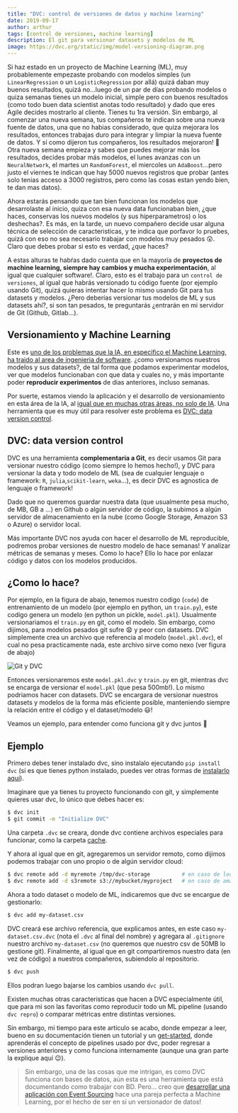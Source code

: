 ```yaml
---
title: "DVC: control de versiones de datos y machine learning"
date: 2019-09-17
author: arthur
tags: [control de versiones, machine learning]
description: El git para versionar datasets y modelos de ML
image: https://dvc.org/static/img/model-versioning-diagram.png
---
```


Si haz estado en un proyecto de Machine Learning (ML), muy probablemente empezaste probando con modelos simples (un `LinearRegression` o un `LogisticRegression` por allá) quizá daban muy buenos resultados, quizá no...luego de un par de días probando modelos o quiza semanas tienes un modelo inicial, simple pero con buenos resultados (como todo buen data scientist anotas todo resultado) y dado que eres Agile decides mostrarlo al cliente. Tienes tu 1ra versión. Sin embargo, al comenzar una nueva semana, tus compañeros te indican sobre una nueva fuente de datos, una que no habias considerado, que quiza mejorara los resultados, entonces trabajas duro para integrar y limpiar la nueva fuente de datos. Y sí como dijeron tus compañeros, los resultados mejoraron! 🙂 Otra nueva semana empieza y sabes que puedes mejorar más los resultados, decides probar más modelos, el lunes avanzas con un `NeuralNetwork`, el martes un `RandomForest`, el miercoles un `AdaBoost`...pero justo el viernes te indican que hay 5000 nuevos registros que probar (antes solo tenias acceso a 3000 registros, pero como las cosas estan yendo bien, te dan mas datos).

Ahora estarás pensando que tan bien funcionan los modelos que desarrolaste al inicio, quiza con esa nueva data funcionaban bien, ¿que haces, conservas los nuevos modelos (y sus hiperparametros) o los deshechas?. Es más, en la tarde, un nuevo compañero decide usar alguna técnica de selección de caracteristicas, y te indica que porfavor lo pruebes, quizá con eso no sea necesario trabajar con modelos muy pesados 😲. Claro que debes probar si esto es verdad, ¿que haces?

A estas alturas te habŕas dado cuenta que en la mayoría de **proyectos de machine learning, siempre hay cambios y mucha experimentación**, al igual que cualquier software!. Claro, esto es el trabajo para un `control de versiones`, al igual que habrás versionado tu código fuente (por ejemplo usando Git), quizá quieras intentar hacer lo mismo usando Git para tus datasets y modelos. ¿Pero deberías versionar tus modelos de ML y sus datasets ahí?, si son tan pesados, te preguntarás ¿entrarán en mi servidor de Git (Github, Gitlab...).

## Versionamiento y Machine Learning

Este es [uno de los problemas que la IA, en especifico el Machine Learning, ha traido al area de ingenieria de software](/posts/software-engineering-history). ¿como versionamos nuestros modelos y sus datasets?, de tal forma que podamos experimentar modelos, ver que modelos funcionaban con que data y cuales no, y más importante poder **reproducir experimentos** de dias anteriores, incluso semanas.

Por suerte, estamos viendo la aplicación y el desarrollo de versionamiento en esta área de la IA, al [igual que en muchas otras áreas, no solo de IA](/posts/mas-versionamiento). Una herramienta que es muy útil para resolver este problema es [DVC: data version control](https://dvc.org/).

## DVC: data version control

DVC es una herramienta **complementaria a Git**, es decir usamos Git para versionar nuestro código (como siempre lo hemos hecho!), y DVC para versionar la data y todo modelo de ML (sea de cualquier lenguaje o framework: `R`, `julia`,`scikit-learn`, `weka`...), es decir DVC es agnostica de lenguaje o framework!

Dado que no queremos guardar nuestra data (que usualmente pesa mucho, de MB, GB a ...) en Github o algún servidor de código, la subimos a algún servidor de almacenamiento en la nube (como Google Storage, Amazon S3 o Azure) o servidor local.

Más importante DVC nos ayuda con hacer el desarrollo de ML reproducible, podremos probar versiones de nuestro modelo de hace semanas! Y analizar métricas de semanas y meses. Como lo hace? Ello lo hace por enlazar código y datos con los modelos producidos.

## ¿Como lo hace?

Por ejemplo, en la figura de abajo, tenemos nuestro codigo (`code`) de entrenamiento de un modelo (por ejemplo en python, un `train.py`), este codigo genera un modelo (en python un pickle, `model.pkl`). Usualmente versionariamos el `train.py` en git, como el modelo. Sin embargo, como dijimos, para modelos pesados git sufre 😧 y peor con datasets. DVC simplemente crea un archivo que referencia al modelo (`model.pkl.dvc`), el cual no pesa practicamente nada, este archivo sirve como nexo (ver figura de abajo)

![Git y DVC](https://dvc.org/img/model-versioning-diagram.png)

Entonces versionaremos este `model.pkl.dvc` y `train.py` en git, mientras dvc se encarga de versionar el `model.pkl` (que pesa 500mb!). Lo mismo podriamos hacer con datasets. DVC se encargara de versionar nuestros datasets y modelos de la forma más eficiente posible, manteniendo siempre la relación entre el código y el dataset/modelo 😃!

Veamos un ejemplo, para entender como funciona git y dvc juntos 👊

## Ejemplo

Primero debes tener instalado dvc, sino instalalo ejecutando `pip install dvc` (si es que tienes python instalado, puedes ver otras formas de [instalarlo aquí](https://dvc.org/doc/get-started/install)).

Imaginare que ya tienes tu proyecto funcionando con git, y simplemente quieres usar dvc, lo único que debes hacer es:

```bash
$ dvc init
$ git commit -m "Initialize DVC"
```

Una carpeta `.dvc` se creara, donde dvc contiene archivos especiales para funcionar, como la carpeta [cache](https://dvc.org/doc/user-guide/dvc-files-and-directories#structure-of-cache-directory).

Y ahora al igual que en git, agregaremos un servidor remoto, como dijimos podemos trabajar con uno propio o de algún servidor cloud:

```bash
$ dvc remote add -d myremote /tmp/dvc-storage          # en caso de local
$ dvc remote add -d s3remote s3://mybucket/myproject   # en caso de amazon s3 - ojo tendrás que instalar la librería dvc[s3], más detalle en su doc.
```

Ahora a todo dataset o modelo de ML, indicaremos que dvc se encargue de gestionarlo:

```bash
$ dvc add my-dataset.csv
```

DVC creará ese archivo referencia, que explicamos antes, en este caso `my-dataset.csv.dvc` (nota el `.dvc` al final del nombre) y agregara al `.gitignore` nuestro archivo `my-dataset.csv` (no queremos que nuestro csv de 50MB lo gestione git). Finalmente, al igual que en git compartiremos nuestro data (en vez de código) a nuestros compañeros, subiendolo al repositorio.

```bash
$ dvc push
```

Ellos podran luego bajarse los cambios usando `dvc pull`.

Existen muchas otras caracteristicas que hacen a DVC especialmente útil, que para mi son las favoritas como reproducir todo un ML pipeline (usando `dvc repro`) o comparar métricas entre distintas versiones.

Sin embargo, mi tiempo para este articulo se acabo, donde empezar a leer, bueno en su documentación tienen un tutorial y un [get-started](https://dvc.org/doc/get-started), donde aprenderás el concepto de pipelines usado por dvc, poder regresar a versiones anteriores y como funciona internamente (aunque una gran parte la explique aquí 😉).

> Sin embargo, una de las cosas que me intrigan, es como DVC funciona con bases de datos, aún esta es una herramienta que está documentando como trabajar con BD. Pero... creo que [desarrollar una aplicación con Event Sourcing](/posts/eventos-como-mecanismo-de-almacenamiento.mdx) hace una pareja perfecta a Machine Learning, por el hecho de ser en sí un versionador de datos!
